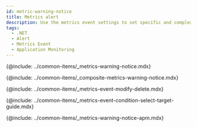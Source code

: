 ```yaml
---
id: metric-warning-notice
title: Metrics alert
description: Use the metrics event settings to set specific and complex events.
tags:
  - .NET
  - Alert
  - Metrics Event
  - Application Monitoring
---
```


{@include: ../common-items/_metrics-warning-notice.mdx} 

{@include: ../common-items/_composite-metrics-warning-notice.mdx} 

{@include: ../common-items/_metrics-event-modify-delete.mdx}

{@include: ../common-items/_metrics-event-condition-select-target-guide.mdx}

{@include: ../common-items/_metrics-warning-notice-apm.mdx} 
